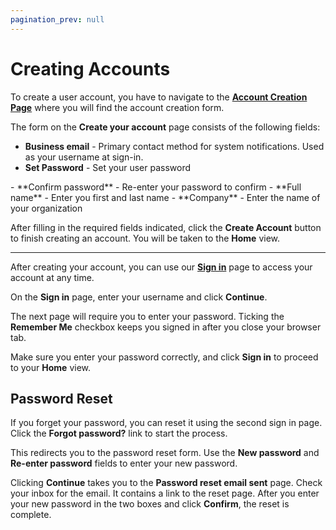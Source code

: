```yaml
---
pagination_prev: null
---
```


# Creating Accounts

To create a user account, you have to navigate to the [**Account Creation Page**](https://app.dev.virtualmetric.com/) where you will find the account creation form.

The form on the **Create your account** page consists of the following fields:

- **Business email** - Primary contact method for system notifications. Used as your username at sign-in.
- **Set Password** - Set your user password
<Include id="password-requirements" />
- **Confirm password** - Re-enter your password to confirm
- **Full name** - Enter you first and last name
- **Company** - Enter the name of your organization

After filling in the required fields indicated, click the **Create Account** button to finish creating an account. You will be taken to the <Topic id="gui-home">**Home**</Topic> view.

---

After creating your account, you can use our [**Sign in**](https://app.eu-west.cloud.virtualmetric.com/login) page to access your account at any time.

On the **Sign in** page, enter your username and click **Continue**.

The next page will require you to enter your password. Ticking the **Remember Me** checkbox keeps you signed in after you close your browser tab.

Make sure you enter your password correctly, and click **Sign in** to proceed to your **Home** view.

## Password Reset

If you forget your password, you can reset it using the second sign in page. Click the **Forgot password?** link to start the process.

This redirects you to the password reset form. Use the **New password** and **Re-enter password** fields to enter your new password.

Clicking **Continue** takes you to the **Password reset email sent** page. Check your inbox for the email. It contains a link to the reset page. After you enter your new password in the two boxes and click **Confirm**, the reset is complete.

<Include id="password-security" />
